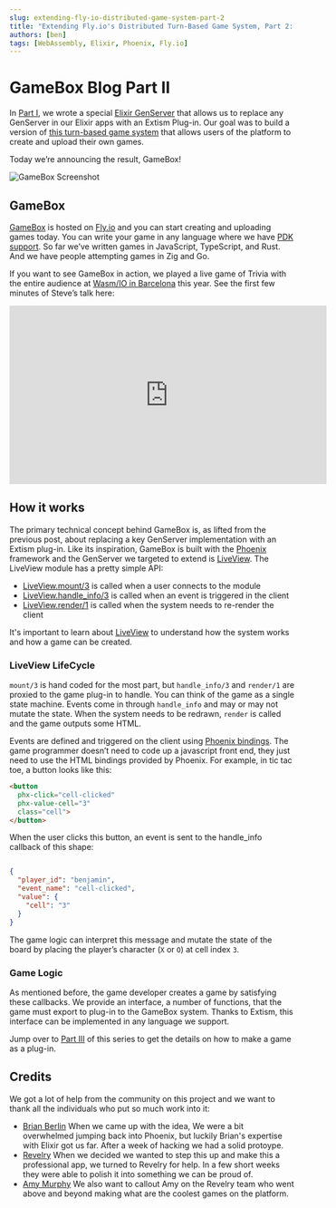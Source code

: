 ```yaml
---
slug: extending-fly-io-distributed-game-system-part-2
title: "Extending Fly.io's Distributed Turn-Based Game System, Part 2: GameBox"
authors: [ben]
tags: [WebAssembly, Elixir, Phoenix, Fly.io]
---
```


# GameBox Blog Part II

In [Part I](/blog/extending-fly-io-distributed-game-system-part-1), we wrote a special [Elixir GenServer](https://hexdocs.pm/elixir/GenServer.html) that allows us to replace any GenServer in our Elixir apps with an Extism Plug-in. Our goal was to build a version of [this turn-based game system](https://fly.io/blog/building-a-distributed-turn-based-game-system-in-elixir/) that allows users of the platform to create and upload their own games.

Today we’re announcing the result, GameBox!

![GameBox Screenshot](/img/gamebox.jpg)

## GameBox

[GameBox](https://gamebox.fly.dev/) is hosted on [Fly.io](https://gamebox.fly.dev/) and you can start creating and uploading games today. You can write your game in any language where we have [PDK support](https://extism.org/docs/category/write-a-plug-in). So far we’ve written games in JavaScript, TypeScript, and Rust. And we have people attempting games in Zig and Go.

If you want to see GameBox in action, we played a live game of Trivia with the entire audience at [Wasm/IO in Barcelona](https://wasmio.tech/) this year. See the first few minutes of Steve’s talk here:

<iframe width="560" height="315" src="https://www.youtube.com/embed/pIcnh4Sl_xU?start=26" title="YouTube video player" frameborder="0" allow="accelerometer; autoplay; clipboard-write; encrypted-media; gyroscope; picture-in-picture; web-share" allowfullscreen></iframe>

## How it works

The primary technical concept behind GameBox is, as lifted from the previous post, about replacing a key GenServer implementation with an Extism plug-in. Like its inspiration, GameBox is built with the [Phoenix](https://www.phoenixframework.org/) framework and the GenServer we targeted to extend is [LiveView](https://hexdocs.pm/phoenix_live_view/Phoenix.LiveView.html#content).  The LiveView module has a pretty simple API:

- [LiveView.mount/3](https://hexdocs.pm/phoenix_live_view/Phoenix.LiveView.html#c:mount/3) is called when a user connects to the module
- [LiveView.handle_info/3](https://hexdocs.pm/phoenix_live_view/Phoenix.LiveView.html#c:handle_event/3) is called when an event is triggered in the client
- [LiveView.render/1](https://hexdocs.pm/phoenix_live_view/Phoenix.LiveView.html#c:render/1) is called when the system needs to re-render the client

It's important to learn about [LiveView](https://hexdocs.pm/phoenix_live_view/Phoenix.LiveView.html) to understand how the system works and how a game can be created.

### LiveView LifeCycle

`mount/3` is hand coded for the most part, but `handle_info/3` and `render/1` are proxied to the game plug-in to handle. You can think of the game as a single state machine. Events come in through `handle_info` and may or may not mutate the state. When the system needs to be redrawn, `render` is called and the game outputs some HTML. 

Events are defined and triggered on the client using [Phoenix bindings](https://hexdocs.pm/phoenix_live_view/Phoenix.LiveView.html#module-bindings). The game programmer doesn’t need to code up a javascript front end, they just need to use the HTML bindings provided by Phoenix. For example, in tic tac toe, a button looks like this:

```html
<button
  phx-click="cell-clicked"
  phx-value-cell="3"
  class="cell">
</button>
```

When the user clicks this button, an event is sent to the handle_info callback of this shape:

```json

{
  "player_id": "benjamin",
  "event_name": "cell-clicked",
  "value": {
  	"cell": "3"
  }
}
```

The game logic can interpret this message and mutate the state of the board by placing the player’s character (`X` or `O`) at cell index `3`.

### Game Logic

As mentioned before, the game developer creates a game by satisfying these callbacks. We provide an interface, a number of functions, that the game must export to
plug-in to the GameBox system. Thanks to Extism, this interface can be implemented in any language we support. 

Jump over to [Part III](/blog/extending-fly-io-distributed-game-system-part-3) of this series to get the details on how to make a game as a plug-in.

## Credits

We got a lot of help from the community on this project and we want to thank all the individuals who put so much work into it:

* [Brian Berlin](https://twitter.com/brianberlin) When we came up with the idea, We were a bit overwhelmed jumping back into Phoenix, but luckily Brian's expertise with Elixir got us far. After a week of hacking we had a solid protoype.
* [Revelry](https://revelry.co/elixir/) When we decided we wanted to step this up and make this a professional app, we turned to Revelry for help. In a few short weeks they were able to polish it into something we can be proud of.
* [Amy Murphy](https://www.linkedin.com/in/amymurphy114/) We also want to callout Amy on the Revelry team who went above and beyond making what are the coolest games on the platform.

